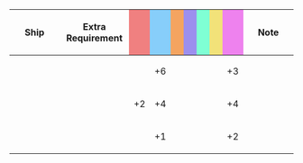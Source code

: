 {|class="wikitable" style="width:100%; text-align: center; vertical-align: middle;"
|-
! style="width: 20%;" | Ship
! style="width: 25%;" | Extra Requirement
! style="width: 5%; background-color: lightcoral;" | {{Firepower}}
! style="width: 5%; background-color: lightskyblue;" | {{Torpedo}}
! style="width: 5%; background-color: sandybrown;" | {{AA}}
! style="width: 5%; background-color: #9C8FEE;" | {{ASW}}
! style="width: 5%; background-color: #7fffd4;" | {{LOS}}
! style="width: 5%; background-color: #F2E279;" | {{Armor}}
! style="width: 5%; background-color: violet;" | {{Evasion}}
! style="width: 20%;" | Note
|-
! {{ShipLink|Kongou/Kai Ni C}}<br>{{ShipLink|Hiei/Kai Ni C}}
| style="text-align:left;" | 
| || +6 || || || || || +3
| style="text-align:left;" | 
|-
! {{ShipLink|Yuubari/Kai Ni|Yuubari/Kai Ni Toku|Yuubari/Kai Ni D}}
| style="text-align:left;" | 
| +2 || +4 || || || || || +4
| style="text-align:left;" | 
|-
! {{ShipLink|Kamikaze|Asakaze|Harukaze|Matsukaze|Hatakaze|text=Kamikaze-class|link_class=Kamikaze}}
| style="text-align:left;" | 
| || +1 || || || || || +2
| style="text-align:left;" | 
|}